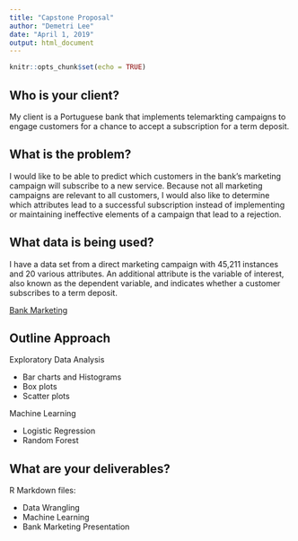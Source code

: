 ```yaml
---
title: "Capstone Proposal"
author: "Demetri Lee"
date: "April 1, 2019"
output: html_document
---
```


```r
knitr::opts_chunk$set(echo = TRUE)
```
 
## Who is your client?

My client is a Portuguese bank that implements telemarkting campaigns to 
engage customers for a chance to accept a subscription for a term deposit. 


## What is the problem?

I would like to be able to predict which customers in the bank's marketing 
campaign will subscribe to a new service. Because not all marketing campaigns 
are relevant to all customers, I would also like to determine which attributes 
lead to a successful subscription instead of implementing or maintaining 
ineffective elements of a campaign that lead to a rejection.


## What data is being used?

I have a data set from a direct marketing campaign with 45,211 instances and 
20 various attributes. An additional attribute is the variable of interest, 
also known as the dependent variable, and indicates whether a customer 
subscribes to a term deposit.

[Bank Marketing](https://archive.ics.uci.edu/ml/datasets/Bank+Marketing)


## Outline Approach

Exploratory Data Analysis

* Bar charts and Histograms
* Box plots
* Scatter plots

Machine Learning

* Logistic Regression
* Random Forest


## What are your deliverables?

R Markdown files:

* Data Wrangling
* Machine Learning
* Bank Marketing Presentation
